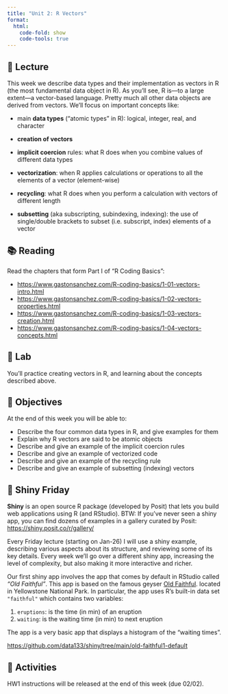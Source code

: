 ```yaml
---
title: "Unit 2: R Vectors"
format:
  html:
    code-fold: show
    code-tools: true
---
```



## 📖 Lecture

This week we describe data types and their implementation as vectors in R (the most fundamental data object in R). As you'll see, R is---to a large extent---a vector-based language. Pretty much all other data objects are derived from vectors. We'll focus on important concepts like:

- main __data types__ ("atomic types" in R): logical, integer, real, and character

- __creation of vectors__

- __implicit coercion__ rules: what R does when you combine values of different data types

- __vectorization__: when R applies calculations or operations to all the elements of a vector (element-wise)

- __recycling__: what R does when you perform a calculation with vectors of different length

- __subsetting__ (aka subscripting, subindexing, indexing): the use of single/double brackets to subset (i.e. subscript, index) elements of a vector



## 📚 Reading

Read the chapters that form Part I of "R Coding Basics":

- <a href="https://www.gastonsanchez.com/R-coding-basics/1-01-vectors-intro.html" target="_blank">https://www.gastonsanchez.com/R-coding-basics/1-01-vectors-intro.html</a>
- <a href="https://www.gastonsanchez.com/R-coding-basics/1-02-vectors-properties.html" target="_blank">https://www.gastonsanchez.com/R-coding-basics/1-02-vectors-properties.html</a>
- <a href="https://www.gastonsanchez.com/R-coding-basics/1-03-vectors-creation.html" target="_blank">https://www.gastonsanchez.com/R-coding-basics/1-03-vectors-creation.html</a>
- <a href="https://www.gastonsanchez.com/R-coding-basics/1-04-vectors-concepts.html" target="_blank">https://www.gastonsanchez.com/R-coding-basics/1-04-vectors-concepts.html</a>
 


## 🔬 Lab

You'll practice creating vectors in R, and learning about the concepts described above.

 

## 🎯 Objectives

At the end of this week you will be able to:

- Describe the four common data types in R, and give examples for them
- Explain why R vectors are said to be atomic objects
- Describe and give an example of the implicit coercion rules
- Describe and give an example of vectorized code
- Describe and give an example of the recycling rule
- Describe and give an example of subsetting (indexing) vectors
 


## 🔆 Shiny Friday

__Shiny__ is an open source R package (developed by Posit) that lets you build web applications using R (and RStudio). BTW: If you've never seen a shiny app, you can find dozens of examples in a gallery curated by Posit: <https://shiny.posit.co/r/gallery/>

Every Friday lecture (starting on Jan-26) I will use a shiny example, describing various aspects about its structure, and reviewing some of its key details. Every week we'll go over a different shiny app, increasing the level of complexity, but also making it more interactive and richer.

Our first shiny app involves the app that comes by default in RStudio called _"Old Faithful"_. This app is based on the famous geyser [Old Faithful](https://www.yellowstonepark.com/things-to-do/geysers-hot-springs/about-old-faithful/). located in Yellowstone National Park. In particular, the app uses R's built-in data set `"faithful"` which contains two variables:

1) `eruptions`: is the time (in min) of an eruption
2) `waiting`: is the waiting time (in min) to next eruption 

The app is a very basic app that displays a histogram of the "waiting times".

<https://github.com/data133/shiny/tree/main/old-faithful1-default>



## 🔔 Activities

HW1 instructions will be released at the end of this week (due 02/02).


